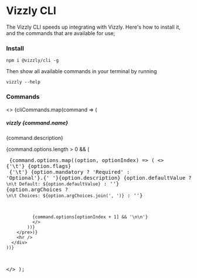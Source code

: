 
# Vizzly CLI

The Vizzly CLI speeds up integrating with Vizzly. Here's how to install it, and the commands that are available for use;

### Install

```
npm i @vizzly/cli -g
```

Then show all available commands in your terminal by running

```
vizzly --help
```

### Commands
  <>
    {cliCommands.map(command => (
      <div>
        <h5 id={command.name}>vizzly {command.name}</h5>
        <p>{command.description}</p>
        {command.options.length > 0 && (<pre>
          {command.options.map((option, optionIndex) => (
            <>
              {'\t'} {option.flags}<br />
              {'\t'} {option.mandatory ? 'Required' : 'Optional'}.{' '}{option.description}
              {option.defaultValue ? `\n\t Default: ${option.defaultValue}` : ''}
              {option.argChoices ? `\n\t Choices: ${option.argChoices.join(', ')}` : ''}

              {command.options[optionIndex + 1] && '\n\n'}
              </>
            ))}
        </pre>)}
        <hr />
      </div>
    ))}
  </>
);

<Commands />
